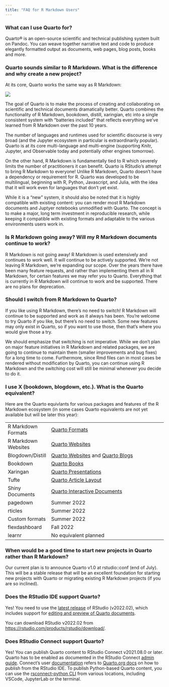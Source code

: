 ```yaml
---
title: "FAQ for R Markdown Users"
---
```


### What can I use Quarto for?

Quarto® is an open-source scientific and technical publishing system built on Pandoc. You can weave together narrative text and code to produce elegantly formatted output as documents, web pages, blog posts, books and more. 


### Quarto sounds similar to R Markdown. What is the difference and why create a new project?

At its core, Quarto works the same way as R Markdown: 

![](/docs/get-started/hello/images/rstudio-qmd-how-it-works.png){fig-alt="How Quarto works: qmd to knitr to md to pandoc to multiple formats including pdf, HTML and Microsoft Word"}

The goal of Quarto is to make the process of creating and collaborating on scientific and technical documents dramatically better. Quarto combines the functionality of R Markdown, bookdown, distill, xaringian, etc into a single consistent system with "batteries included" that reflects everything we've learned from R Markdown over the past 10 years.

The number of languages and runtimes used for scientific discourse is very broad (and the Jupyter ecosystem in particular is extraordinarily popular). Quarto is at its core multi-language and multi-engine (supporting Knitr, Jupyter, and Observable today and potentially other engines tomorrow).

On the other hand, R Markdown is fundamentally tied to R which severely limits the number of practitioners it can benefit. Quarto is RStudio's attempt to bring R Markdown to everyone! Unlike R Markdown, Quarto doesn't have a dependency or requirement for R. Quarto was developed to be multilingual, beginning with R, Python, Javascript, and Julia, with the idea that it will work even for languages that don't yet exist.

While it is a "new" system, it should also be noted that it is highly compatible with existing content: you can render most R Markdown documents and Juptyer notebooks unmodified with Quarto. The concept is to make a major, long term investment in reproducible research, while keeping it compatible with existing formats and adaptable to the various environments users work in.

### Is R Markdown going away? Will my R Markdown documents continue to work?

R Markdown is not going away! R Markdown is used extensively and continues to work well. It will continue to be actively supported. We're not leaving R Markdown, we're expanding our scope. Over the years there have been many feature requests, and rather than implementing them all in R Markdown, for certain features we may refer you to Quarto. Everything that is currently in R Markdown will continue to work and be supported. There are no plans for deprecation. 

### Should I switch from R Markdown to Quarto?

If you like using R Markdown, there's no need to switch! R Markdown will continue to be supported and work as it always has been. You're welcome to try Quarto if you like, but there's no need to switch. Some new features may only exist in Quarto, so if you want to use those, then that's where you would give those a try.  

We should emphasize that switching is not imperative. While we don't plan on major feature initiatives in R Markdown and related packages, we are going to continue to maintain them (smaller improvements and bug fixes) for a long time to come. Furthermore, since Rmd files can in most cases be rendered without modification by Quarto, you can continue using R Markdown and the switching cost will still be minimal whenever you decide to do it. 

### I use X (bookdown, blogdown, etc.). What is the Quarto equivalent?

Here are the Quarto equivlants for various packages and features of the R Markdown ecosystem (in some cases Quarto equivalents are not yet available but will be later this year): 

+------------------------+-----------------------------------------------------------------------------------------------------------------------------+
|                        |                                                                                                                             |
+========================+=============================================================================================================================+
| R Markdown Formats     | [Quarto Formats](https://quarto.org/docs/output-formats/all-formats.html)                                                   |
+------------------------+-----------------------------------------------------------------------------------------------------------------------------+
| R Markdown Websites    | [Quarto Websites](https://quarto.org/docs/websites/)                                                                        |
+------------------------+-----------------------------------------------------------------------------------------------------------------------------+
| Blogdown/Distill       | [Quarto Websites](https://quarto.org/docs/websites/) and [Quarto Blogs](https://quarto.org/docs/websites/website-blog.html) |
+------------------------+-----------------------------------------------------------------------------------------------------------------------------+
| Bookdown               | [Quarto Books](https://quarto.org/docs/books/)                                                                              |
+------------------------+-----------------------------------------------------------------------------------------------------------------------------+
| Xaringan               | [Quarto Presentations](https://quarto.org/docs/presentations/revealjs/)                                                     |
+------------------------+-----------------------------------------------------------------------------------------------------------------------------+
| Tufte                  | [Quarto Article Layout](https://quarto.org/docs/authoring/article-layout.html)                                              |
+------------------------+-----------------------------------------------------------------------------------------------------------------------------+
| Shiny Documents        | [Quarto Interactive Documents](https://quarto.org/docs/interactive/shiny/)                                                  |
+------------------------+-----------------------------------------------------------------------------------------------------------------------------+
| pagedown               | Summer 2022                                                                                                                 |
+------------------------+-----------------------------------------------------------------------------------------------------------------------------+
| rticles                | Summer 2022                                                                                                                 |
+------------------------+-----------------------------------------------------------------------------------------------------------------------------+
| Custom formats         | Summer 2022                                                                                                                 |
+------------------------+-----------------------------------------------------------------------------------------------------------------------------+
| flexdashboard          | Fall 2022                                                                                                                   |
+------------------------+-----------------------------------------------------------------------------------------------------------------------------+
| learnr                 | No equivalent planned                                                                                                       |
+------------------------+-----------------------------------------------------------------------------------------------------------------------------+

### When would be a good time to start new projects in Quarto rather than R Markdown?

Our current plan is to announce Quarto v1.0 at rstudio::conf (end of July). This will be a stable release that will be an excellent foundation for starting new projects with Quarto or migrating existing R Markdown projects (if you are so inclined).

### Does the RStudio IDE support Quarto?

Yes! You need to use the [latest release](https://rstudio.com/products/rstudio/download/) of RStudio (v2022.02), which includes support for [editing and preview of Quarto documents](https://quarto.org/docs/tools/rstudio.html).

You can download RStudio v2022.02 from <https://rstudio.com/products/rstudio/download/>.

### Does RStudio Connect support Quarto?

Yes! You can publish Quarto content to RStudio Connect v2021.08.0 or later. Quarto has to be enabled as documented in the RStudio Connect [admin guide](https://docs.rstudio.com/connect/admin/appendix/configuration/#Quarto). Connect's user [documentation](https://docs.rstudio.com/connect/user/quarto/) refers to [Quarto.org docs](https://quarto.org/docs/websites/publishing-websites.html#rstudio-connect) on how to publish from the RStudio IDE. To publish Python-based Quarto content, you can use the [rsconnect-python CLI](https://docs.rstudio.com/rsconnect-python/) from various locations, including VSCode, JupyterLab or the terminal.
